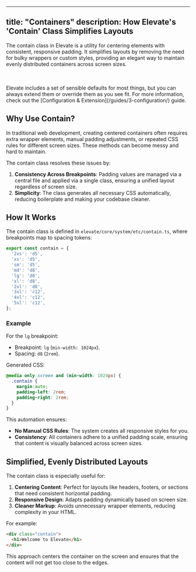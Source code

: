 
---
title: "Containers"
description: How Elevate's 'Contain' Class Simplifies Layouts
---

The contain class in Elevate is a utility for centering elements with consistent, responsive padding. It simplifies layouts by removing the need for bulky wrappers or custom styles, providing an elegant way to maintain evenly distributed containers across screen sizes.


<br/>
<br/>

<Aside title="You've Gotta Start Somewhere, Right?">
Elevate includes a set of sensible defaults for most things, but you can always extend them or override them as you see fit. For more information, check out the [Configuration & Extension](/guides/3-configuration/) guide.
</Aside>


## Why Use Contain?

In traditional web development, creating centered containers often requires extra wrapper elements, manual padding adjustments, or repeated CSS rules for different screen sizes. These methods can become messy and hard to maintain.

The contain class resolves these issues by:
1. **Consistency Across Breakpoints**: Padding values are managed via a central file and applied via a single class, ensuring a unified layout regardless of screen size.
2. **Simplicity**: The class generates all necessary CSS automatically, reducing boilerplate and making your codebase cleaner.



## How It Works

The contain class is defined in `elevate/core/system/etc/contain.ts`, where breakpoints map to spacing tokens:

```typescript
export const contain = {
  '2xs': 'd5',
  'xs': 'd5',
  'sm': 'd5',
  'md': 'd8',
  'lg': 'd8',
  'xl': 'd8',
  '2xl': 'd8',
  '3xl': 'c12',
  '4xl': 'c12',
  '5xl': 'c12',
};
```

### Example
For the `lg` breakpoint:
- Breakpoint: `lg` (`min-width: 1024px`).
- Spacing: `d8` (`2rem`).

Generated CSS:
```css
@media only screen and (min-width: 1024px) {
  .contain {
    margin:auto;
    padding-left: 2rem;
    padding-right: 2rem;
  }
}
```

This automation ensures:
- **No Manual CSS Rules**: The system creates all responsive styles for you.
- **Consistency**: All containers adhere to a unified padding scale, ensuring that content is visually balanced across screen sizes.


## Simplified, Evenly Distributed Layouts

The contain class is especially useful for:
1. **Centering Content**: Perfect for layouts like headers, footers, or sections that need consistent horizontal padding.
2. **Responsive Design**: Adapts padding dynamically based on screen size.
3. **Cleaner Markup**: Avoids unnecessary wrapper elements, reducing complexity in your HTML.

For example:
```html
<div class="contain">
  <h1>Welcome to Elevate</h1>
</div>
```
This approach centers the container on the screen and ensures that the content will not get too close to the edges.

